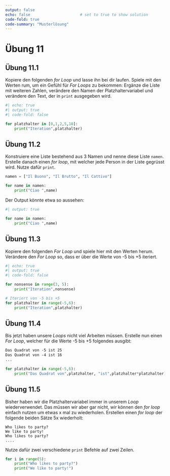 ```yaml
---
output: false
echo: false                      # set to true to show solution
code-fold: true
code-summary: "Musterlösung"    
---
```


# Übung 11

## Übung 11.1

Kopiere den folgenden *for Loop* und lasse ihn bei dir laufen. Spiele mit den Werten rum, um ein Gefühl für *For Loops* zu bekommen: Ergänze die Liste mit weiteren Zahlen, verändere den Namen der Platzhaltervariabel und verändere den Text, der in `print` ausgegeben wird.

```python
#| echo: true
#| output: true
#| code-fold: false

for platzhalter in [0,1,2,5,10]:
    print("Iteration",platzhalter)
```

## Übung 11.2 {#sec-for-gruss}

Konstruiere eine Liste bestehend aus 3 Namen und nenne diese Liste `namen`. Erstelle danach einen *for loop*, mit welcher jede Person in der Liste gegrüsst wird. Nutze dafür `print`.

```python
namen = ["Il Buono", "Il Brutto", "Il Cattivo"]

for name in namen:
    print("Ciao ",name)
```

Der Output könnte etwa so aussehen:

```python
#| output: true

for name in namen:
    print("Ciao ",name)
```

## Übung 11.3

Kopiere den folgenden *For Loop* und spiele hier mit den Werten herum. Verändere den *For Loop* so, dass er über die Werte von -5 bis +5 iteriert.

```python
#| echo: true
#| output: true
#| code-fold: false

for nonsense in range(3, 5):
    print("Iteration",nonsense)
```

```python
# Iteriert von -5 bis +5
for platzhalter in range(-5,6):
    print("Iteration",platzhalter)
```

## Übung 11.4

Bis jetzt haben unsere *Loops* nicht viel Arbeiten müssen. Erstelle nun einen *For Loop*, welcher für die Werte -5 bis +5 folgendes ausgibt:

```default
Das Quadrat von -5 ist 25
Das Quadrat von -4 ist 16
...
```

```python
for platzhalter in range(-5,6):
    print("Das Quadrat von",platzhalter, "ist",platzhalter*platzhalter)
```

## Übung 11.5 {#sec-forloops-ex-party}

Bisher haben wir die Platzhaltervariabel immer in unserem *Loop* wiederverwendet. Das müssen wir aber gar nicht, wir können den *for loop* einfach nutzen um etwas x mal zu wiederholen. Erstellen einen *for loop* der folgende beiden Sätze 5x wiederholt:

```
Who likes to party?
We like to party!
Who likes to party?
....
```

:::{.callout-note collapse="true"}

Nutze dafür zwei verschiedene `print` Befehle auf zwei Zeilen.

:::

```python
for i in range(5):
    print("Who likes to party?")
    print("We like to party!")
```
